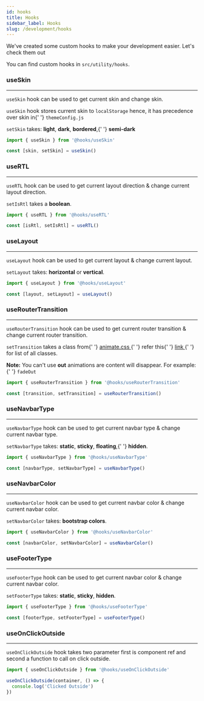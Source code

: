 ---
id: hooks
title: Hooks
sidebar_label: Hooks
slug: /development/hooks
---

<p>We've created some custom hooks to make your development easier. Let's check them out</p>

<p>
  You can find custom hooks in <code>src/utility/hooks</code>.
</p>

### useSkin

---

<p>
  <code>useSkin</code> hook can be used to get current skin and change skin.
</p>

<p>
  <code>useSkin</code> hook stores current skin to <code>localStorage</code> hence, it has precedence over skin in{' '}
  <code>themeConfig.js</code>
</p>

<p>
  <code>setSkin</code> takes: <strong>light</strong>, <strong>dark</strong>, <strong>bordered</strong>,{' '}
  <strong>semi-dark</strong>
</p>

```jsx
import { useSkin } from '@hooks/useSkin'

const [skin, setSkin] = useSkin()
```

### useRTL

---

<p>
  <code>useRTL</code> hook can be used to get current layout direction & change current layout direction.
</p>

<p>
  <code>setIsRtl</code> takes a <strong>boolean</strong>.
</p>

```jsx
import { useRTL } from '@hooks/useRTL'

const [isRtl, setIsRtl] = useRTL()
```

### useLayout

---

<p>
  <code>useLayout</code> hook can be used to get current layout & change current layout.
</p>

<p>
  <code>setLayout</code> takes: <strong>horizontal</strong> or <strong>vertical</strong>.
</p>

```jsx
import { useLayout } from '@hooks/useLayout'

const [layout, setLayout] = useLayout()
```

### useRouterTransition

---

<p>
  <code>useRouterTransition</code> hook can be used to get current router transition & change current router transition.
</p>

<p>
  <code>setTransition</code> takes a class from{' '}
  <a href='https://animate.style/' target='_blank'>
    animate.css
  </a>{' '}
  refer this{' '}
  <a href='https://animate.style/' target='_blank'>
    link
  </a>{' '}
  for list of all classes.
</p>

<p>
  <strong>Note:</strong> You can't use <strong>out</strong> animations are content will disappear. For example:{' '}
  <code>fadeOut</code>
</p>

```jsx
import { useRouterTransition } from '@hooks/useRouterTransition'

const [transition, setTransition] = useRouterTransition()
```

### useNavbarType

---

<p>
  <code>useNavbarType</code> hook can be used to get current navbar type & change current navbar type.
</p>

<p>
  <code>setNavbarType</code> takes: <strong>static</strong>, <strong>sticky</strong>, <strong>floating</strong>,{' '}
  <strong>hidden</strong>.
</p>

```jsx
import { useNavbarType } from '@hooks/useNavbarType'

const [navbarType, setNavbarType] = useNavbarType()
```

### useNavbarColor

---

<p>
  <code>useNavbarColor</code> hook can be used to get current navbar color & change current navbar color.
</p>

<p>
  <code>setNavbarColor</code> takes: <strong>bootstrap colors</strong>.
</p>

```jsx
import { useNavbarColor } from '@hooks/useNavbarColor'

const [navbarColor, setNavbarColor] = useNavbarColor()
```

### useFooterType

---

<p>
  <code>useFooterType</code> hook can be used to get current navbar color & change current navbar color.
</p>

<p>
  <code>setFooterType</code> takes: <strong>static</strong>, <strong>sticky</strong>, <strong>hidden</strong>.
</p>

```jsx
import { useFooterType } from '@hooks/useFooterType'

const [footerType, setFooterType] = useFooterType()
```

### useOnClickOutside

---

<p>
  <code>useOnClickOutside</code> hook takes two parameter first is component ref and second a function to call on click
  outside.
</p>

```jsx
import { useOnClickOutside } from '@hooks/useOnClickOutside'

useOnClickOutside(container, () => {
  console.log('Clicked Outside')
})
```
